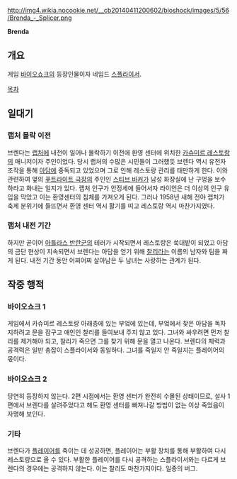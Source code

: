 http://img4.wikia.nocookie.net/__cb20140411200602/bioshock/images/5/56/Brenda_-_Splicer.png

'''Brenda'''

== 개요 ==
게임 [[바이오쇼크]]의 등장인물이자 네임드 [[스플라이서]]. 

[[목차]]

== 일대기 ==
=== 랩처 몰락 이전 ===
브렌다는 [[랩처]]에 내전이 일어나 몰락하기 이전에 환영 센터에 위치한 [[카슈미르 레스토랑]]의 매니저이자 주인이었다. 당시 랩처의 수많은 시민들이 그러했듯 브렌다 역시 유전자 조작을 통해 [[아담]]에 중독되고 있었으며 그로 인해 레스토랑 관리를 태만하게 한다. 이와 관련하여 옆의 [[푸트라이트 극장]]의 주인인 [[스티브 바커]]가 남성 화장실에 난 구멍을 보수하라고 화내는 일지가 있다. 랩처 인구가 안정세에 들어서자 라이언은 더 이상의 인구 유입을 막았고 이는 환영센터의 침체를 가져오게 된다. 그러나 1958년 새해 전야 랩처가 축제 분위기에 들뜨면서 환영 센터 역시 활기를 띠고 레스토랑 역시 마찬가지였다. 

=== 랩처 내전 기간 ===
하지만 곧이어 [[아틀라스 반란군]]의 테러가 시작되면서 레스토랑은 쑥대밭이 되었고 아담의 금단 현상이 지속되면서 브렌다는 아담을 얻기 위해 [[찰리]]라는 이름의 남자와 팀을 짜게 된다. 내전 기간 동안 어찌어찌 살아남은 두 남녀는 사랑하는 관계가 된다.

== 작중 행적 ==
=== 바이오쇼크 1 ===
게임에서 카슈미르 레스토랑 아래층에 있는 부엌에 있는데, 부엌에서 찾은 아담을 독차지하려고 문을 잠구고 애인인 찰리를 들여보내 주지 않고 있다. 그녀와 싸우려면 먼저 찰리를 제거해야 되고, 찰리가 죽으면 그를 찾기 위해 문을 열고 나온다. 브렌다의 체력과 공격력은 일반 총잡이 스플라이서와 동일하다. 그녀를 죽일지 안 죽일지는 플레이어의 몫이다.

=== 바이오쇼크 2 ===
당연히 등장하지 않는다. 2편 시점에서는 환영 센터가 완전히 수몰된 상태이므로, 설사 1편에서 브렌다를 살려주었다고 해도 환영 센터를 빠져나갈 방법이 없는 이상 죽었음이 자명해 보인다.

=== 기타 ===
브렌다가 [[잭(바이오쇼크)|플레이어]]를 죽이는 데 성공하면, 플레이어는 부활 장치를 통해 부활하여 다시 레스토랑으로 올 수 있다. 부활한 플레이어를 다시 공격하는 스플라이서와는 다르게 브렌다의 경우에는 공격하지 않는다. 이는 찰리도 마찬가지이다. 일종의 버그.

